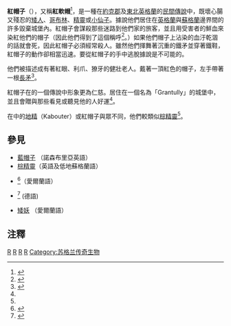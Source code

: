 '''紅帽子'''（{{lang-en|'''Redcap'''}}），又稱'''紅軟帽'''<ref>{{Cite book | author = [[J·K·罗琳|J·K·罗琳]] | title = 《[[哈利波特與阿茲卡班的逃犯|哈利波特與阿茲卡班的逃犯]]》 | location =  | publisher = 皇冠出版社 | date = 2001-07-01 | pages = 第173頁 | ISBN = 9573318008 | accessdate =  | url =  | language = 中文 | quote =  }}</ref>，是一種在[[約克郡|約克郡]]及[[東北英格蘭|東北英格蘭]]的[[民間傳說|民間傳說]]中，既壞心腸又殘忍的[[矮人|矮人]]、[[哥布林|哥布林]]、[[精靈|精靈]]或[[小仙子|小仙子]]。據說他們居住在[[英格蘭|英格蘭]]與[[蘇格蘭|蘇格蘭]]邊界間的許多毀棄城堡內。紅帽子會謀殺那些迷路到他們家的旅客，並且用受害者的鮮血來染紅他們的帽子（因此他們得到了這個稱呼<ref>{{cite book|author = Briggs, Katherine M. (1967)|title = ''The Fairies in English Tradition and Literature''| location = London| publisher = University of Chicago Press| pages = p.57|oclc=712523}}</ref>。）如果他們帽子上沾染的血汙乾涸的話就會死，因此紅帽子必須經常殺人。雖然他們揮舞著沉重的鐵矛並穿著鐵鞋，紅帽子的動作卻相當迅速。要從紅帽子的手中逃脫據說是不可能的。

他們被描述成有著紅眼、利爪、獠牙的健壯老人。戴著一頂紅色的帽子，左手帶著一根[[長矛|長矛]]<ref name=BriggsFairies>{{cite book |last=Briggs |first=Katherine M. |title=A Dictionary of Fairies |publisher=Penguin |location=Harmondsworth, Middlesex |date=1976 |page=p.339 |isbn=0-14-004753-0}}</ref>。

紅帽子在{{link-en|佩思郡|Perthshire}}的一個傳說中形象更為仁慈。居住在一個名為「Grantully」的城堡中，並且會贈與那些看見或聽見他的人好運<ref name=BriggsFairies/>。

在{{link-en|低地國家的民間傳說|Folklore of the Low Countries}}中的[[地精|地精]]（Kabouter）或紅帽子與眾不同，他們較類似[[棕精靈|棕精靈]]<ref name=BriggsFairies/>。

==參見==
* [[藍帽子_(妖精)|藍帽子]] （諾森布里亞英語）
* [[棕精靈|棕精靈]]（英語及低地蘇格蘭語）
* {{link-en|紅人|Far darrig}}<ref>{{Cite book | author = 井村君江 | title = 《妖精的歷史──神秘精靈的千年傳說》 | location =  | publisher = 如果出版社 | date = 2007-11-13 | pages = p.87 | ISBN = 9789866702013 | accessdate =  | url =  | language = 中文 | quote =  }}</ref>（愛爾蘭語）
*{{link-en|可伯特|kobolds}}<ref name=eh>{{Cite book | author = 井村君江 | title = 《妖精的歷史──神秘精靈的千年傳說》 | location =  | publisher = 如果出版社 | date = 2007-11-13 | pages = p.68 | ISBN = 9789866702013 | accessdate =  | url =  | language = 中文 | quote =  }}</ref> (德語)
* [[拉布列康|矮妖]] （愛爾蘭語）
==注釋==
{{reflist}}

[[Category:小人_(傳說生物)|R]]
[[Category:英國傳說生物|R]]
[[Category:妖精|R]]
[[Category:哥布林|R]]
[[Category:苏格兰传奇生物|Category:苏格兰传奇生物]]